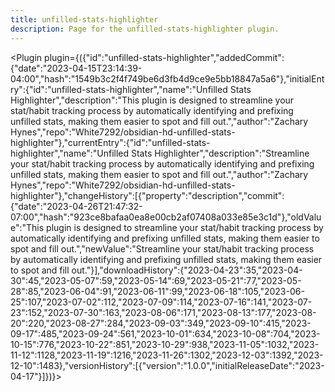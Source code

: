 ---
title: unfilled-stats-highlighter
description: Page for the unfilled-stats-highlighter plugin.
---


<Plugin plugin={({"id":"unfilled-stats-highlighter","addedCommit":{"date":"2023-04-15T23:14:39-04:00","hash":"1549b3c2f4f749be6d3fb4d9ce9e5bb18847a5a6"},"initialEntry":{"id":"unfilled-stats-highlighter","name":"Unfilled Stats Highlighter","description":"This plugin is designed to streamline your stat/habit tracking process by automatically identifying and prefixing unfilled stats, making them easier to spot and fill out.","author":"Zachary Hynes","repo":"White7292/obsidian-hd-unfilled-stats-highlighter"},"currentEntry":{"id":"unfilled-stats-highlighter","name":"Unfilled Stats Highlighter","description":"Streamline your stat/habit tracking process by automatically identifying and prefixing unfilled stats, making them easier to spot and fill out.","author":"Zachary Hynes","repo":"White7292/obsidian-hd-unfilled-stats-highlighter"},"changeHistory":[{"property":"description","commit":{"date":"2023-04-26T21:47:32-07:00","hash":"923ce8bafaa0ea8e00cb2af07408a033e85e3c1d"},"oldValue":"This plugin is designed to streamline your stat/habit tracking process by automatically identifying and prefixing unfilled stats, making them easier to spot and fill out.","newValue":"Streamline your stat/habit tracking process by automatically identifying and prefixing unfilled stats, making them easier to spot and fill out."}],"downloadHistory":{"2023-04-23":35,"2023-04-30":45,"2023-05-07":59,"2023-05-14":69,"2023-05-21":77,"2023-05-28":85,"2023-06-04":91,"2023-06-11":99,"2023-06-18":105,"2023-06-25":107,"2023-07-02":112,"2023-07-09":114,"2023-07-16":141,"2023-07-23":152,"2023-07-30":163,"2023-08-06":171,"2023-08-13":177,"2023-08-20":220,"2023-08-27":284,"2023-09-03":349,"2023-09-10":415,"2023-09-17":485,"2023-09-24":561,"2023-10-01":634,"2023-10-08":704,"2023-10-15":776,"2023-10-22":851,"2023-10-29":938,"2023-11-05":1032,"2023-11-12":1128,"2023-11-19":1216,"2023-11-26":1302,"2023-12-03":1392,"2023-12-10":1483},"versionHistory":[{"version":"1.0.0","initialReleaseDate":"2023-04-17"}]})}></Plugin>
